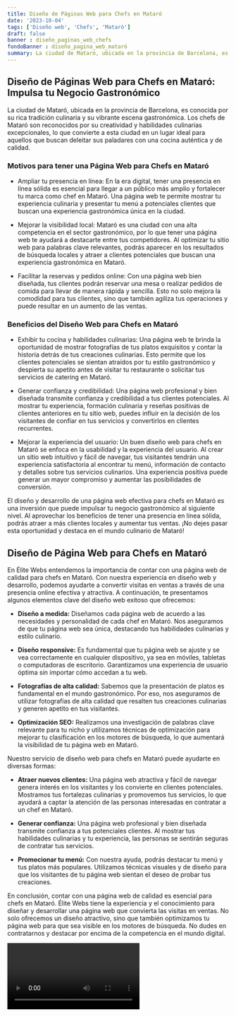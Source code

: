 ```yaml
---
title: Diseño de Páginas Web para Chefs en Mataró
date: '2023-10-04'
tags: ['Diseño web', 'Chefs', 'Mataró']
draft: false
banner : diseño_paginas_web_chefs
fondoBanner : diseño_pagina_web_mataró
summary: La ciudad de Mataró, ubicada en la provincia de Barcelona, ​​es conocida por su rica tradición culinaria y su vibrante escena gastronómica. Los chefs de Mataró son reconocidos por su creatividad y habilidades culinarias excepcionales, lo que convierte a esta ciudad en un lugar ideal para aquellos que buscan deleitar sus paladares con una cocina auténtica y de calidad.
---
```


## Diseño de Páginas Web para Chefs en Mataró: Impulsa tu Negocio Gastronómico

La ciudad de Mataró, ubicada en la provincia de Barcelona, ​​es conocida por su rica tradición culinaria y su vibrante escena gastronómica. Los chefs de Mataró son reconocidos por su creatividad y habilidades culinarias excepcionales, lo que convierte a esta ciudad en un lugar ideal para aquellos que buscan deleitar sus paladares con una cocina auténtica y de calidad.

### Motivos para tener una Página Web para Chefs en Mataró

- Ampliar tu presencia en línea: En la era digital, tener una presencia en línea sólida es esencial para llegar a un público más amplio y fortalecer tu marca como chef en Mataró. Una página web te permite mostrar tu experiencia culinaria y presentar tu menú a potenciales clientes que buscan una experiencia gastronómica única en la ciudad.

- Mejorar la visibilidad local: Mataró es una ciudad con una alta competencia en el sector gastronómico, por lo que tener una página web te ayudará a destacarte entre tus competidores. Al optimizar tu sitio web para palabras clave relevantes, podrás aparecer en los resultados de búsqueda locales y atraer a clientes potenciales que buscan una experiencia gastronómica en Mataró.

- Facilitar la reservas y pedidos online: Con una página web bien diseñada, tus clientes podrán reservar una mesa o realizar pedidos de comida para llevar de manera rápida y sencilla. Esto no solo mejora la comodidad para tus clientes, sino que también agiliza tus operaciones y puede resultar en un aumento de las ventas.

### Beneficios del Diseño Web para Chefs en Mataró

- Exhibir tu cocina y habilidades culinarias: Una página web te brinda la oportunidad de mostrar fotografías de tus platos exquisitos y contar la historia detrás de tus creaciones culinarias. Esto permite que los clientes potenciales se sientan atraídos por tu estilo gastronómico y despierta su apetito antes de visitar tu restaurante o solicitar tus servicios de catering en Mataró.

- Generar confianza y credibilidad: Una página web profesional y bien diseñada transmite confianza y credibilidad a tus clientes potenciales. Al mostrar tu experiencia, formación culinaria y reseñas positivas de clientes anteriores en tu sitio web, puedes influir en la decisión de los visitantes de confiar en tus servicios y convertirlos en clientes recurrentes.

- Mejorar la experiencia del usuario: Un buen diseño web para chefs en Mataró se enfoca en la usabilidad y la experiencia del usuario. Al crear un sitio web intuitivo y fácil de navegar, tus visitantes tendrán una experiencia satisfactoria al encontrar tu menú, información de contacto y detalles sobre tus servicios culinarios. Una experiencia positiva puede generar un mayor compromiso y aumentar las posibilidades de conversión.

El diseño y desarrollo de una página web efectiva para chefs en Mataró es una inversión que puede impulsar tu negocio gastronómico al siguiente nivel. Al aprovechar los beneficios de tener una presencia en línea sólida, podrás atraer a más clientes locales y aumentar tus ventas. ¡No dejes pasar esta oportunidad y destaca en el mundo culinario de Mataró!

<GifSeo />

<Cta />

## Diseño de Página Web para Chefs en Mataró

En Élite Webs entendemos la importancia de contar con una página web de calidad para chefs en Mataró. Con nuestra experiencia en diseño web y desarrollo, podemos ayudarte a convertir visitas en ventas a través de una presencia online efectiva y atractiva. A continuación, te presentamos algunos elementos clave del diseño web exitoso que ofrecemos:

- **Diseño a medida:** Diseñamos cada página web de acuerdo a las necesidades y personalidad de cada chef en Mataró. Nos aseguramos de que tu página web sea única, destacando tus habilidades culinarias y estilo culinario.

- **Diseño responsive:** Es fundamental que tu página web se ajuste y se vea correctamente en cualquier dispositivo, ya sea en móviles, tabletas o computadoras de escritorio. Garantizamos una experiencia de usuario óptima sin importar cómo accedan a tu web.

- **Fotografías de alta calidad:** Sabemos que la presentación de platos es fundamental en el mundo gastronómico. Por eso, nos aseguramos de utilizar fotografías de alta calidad que resalten tus creaciones culinarias y generen apetito en tus visitantes.

- **Optimización SEO:** Realizamos una investigación de palabras clave relevante para tu nicho y utilizamos técnicas de optimización para mejorar tu clasificación en los motores de búsqueda, lo que aumentará la visibilidad de tu página web en Mataró.

Nuestro servicio de diseño web para chefs en Mataró puede ayudarte en diversas formas:

- **Atraer nuevos clientes:** Una página web atractiva y fácil de navegar genera interés en los visitantes y los convierte en clientes potenciales. Mostramos tus fortalezas culinarias y promovemos tus servicios, lo que ayudará a captar la atención de las personas interesadas en contratar a un chef en Mataró.

- **Generar confianza:** Una página web profesional y bien diseñada transmite confianza a tus potenciales clientes. Al mostrar tus habilidades culinarias y tu experiencia, las personas se sentirán seguras de contratar tus servicios.

- **Promocionar tu menú:** Con nuestra ayuda, podrás destacar tu menú y tus platos más populares. Utilizamos técnicas visuales y de diseño para que los visitantes de tu página web sientan el deseo de probar tus creaciones.

En conclusión, contar con una página web de calidad es esencial para chefs en Mataró. Élite Webs tiene la experiencia y el conocimiento para diseñar y desarrollar una página web que convierta las visitas en ventas. No solo ofrecemos un diseño atractivo, sino que también optimizamos tu página web para que sea visible en los motores de búsqueda. No dudes en contratarnos y destacar por encima de la competencia en el mundo digital.

<Video />

<CtaBot job='Chefs' city='Mataró'/>

<Gmaps query='Mataró+españa+maps' />